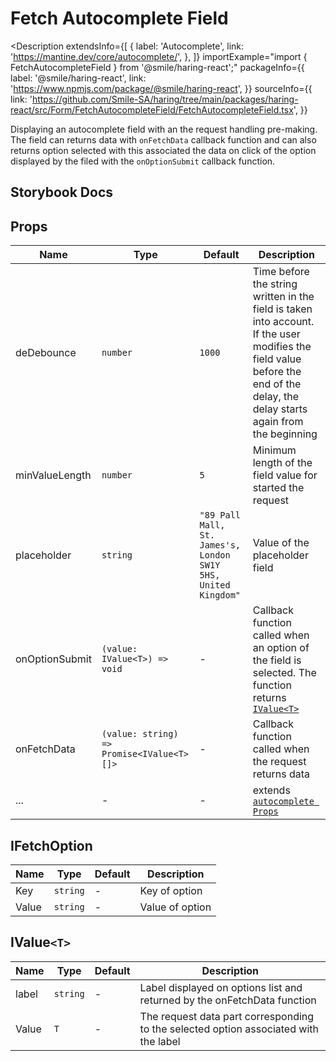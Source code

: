 # Fetch Autocomplete Field

<Description
  extendsInfo={[
    {
      label: 'Autocomplete',
      link: 'https://mantine.dev/core/autocomplete/',
    },
  ]}
  importExample="import { FetchAutocompleteField } from '@smile/haring-react';"
  packageInfo={{
    label: '@smile/haring-react',
    link: 'https://www.npmjs.com/package/@smile/haring-react',
  }}
  sourceInfo={{
    link: 'https://github.com/Smile-SA/haring/tree/main/packages/haring-react/src/Form/FetchAutocompleteField/FetchAutocompleteField.tsx',
  }}
>
  Displaying an autocomplete field with an the request handling pre-making. The
  field can returns data with `onFetchData` callback function and can also
  returns option selected with this associated the data on click of the option
  displayed by the filed with the `onOptionSubmit` callback function.
</Description>

## Storybook Docs

<StorybookEmbed
  storyId="3-custom-form-fetchautocompletefield--docs"
  height="620"
/>

## Props

| Name           | Type                                      | Default                                                        | Description                                                                                                                                                                    |
| -------------- | ----------------------------------------- | -------------------------------------------------------------- | ------------------------------------------------------------------------------------------------------------------------------------------------------------------------------ |
| deDebounce     | `number`                                  | `1000`                                                         | Time before the string written in the field is taken into account. If the user modifies the field value before the end of the delay, the delay starts again from the beginning |
| minValueLength | `number`                                  | `5`                                                            | Minimum length of the field value for started the request                                                                                                                      |
| placeholder    | `string`                                  | `"89 Pall Mall, St. James's, London SW1Y 5HS, United Kingdom"` | Value of the placeholder field                                                                                                                                                 |
| onOptionSubmit | `(value: IValue<T>) => void`              | -                                                              | Callback function called when an option of the field is selected. The function returns [`IValue<T>`](#IValue<T>)                                                               |
| onFetchData    | `(value: string) => Promise<IValue<T>[]>` | -                                                              | Callback function called when the request returns data                                                                                                                         |
| ...            | -                                         | -                                                              | extends [`autocomplete Props`](https://mantine.dev/core/autocomplete/?t=props)                                                                                                 |

## IFetchOption

| Name             | Type     | Default | Description     |
| ---------------- | -------- | ------- | --------------- |
| Key<Required/>   | `string` | -       | Key of option   |
| Value<Required/> | `string` | -       | Value of option |

## IValue`<T>`

| Name             | Type     | Default | Description                                                                          |
| ---------------- | -------- | ------- | ------------------------------------------------------------------------------------ |
| label<Required/> | `string` | -       | Label displayed on options list and returned by the onFetchData function             |
| Value<Required/> | `T`      | -       | The request data part corresponding to the selected option associated with the label |
